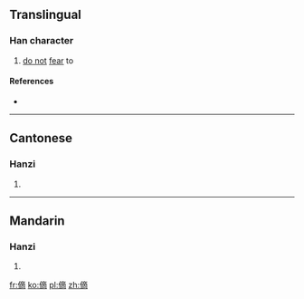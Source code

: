 ==Translingual==

===Han character===
{{Han char|rn=9|rad=人|as=11|sn=13|four=|canj=人卜金月 (OYCB)|ids=⿰[[亻]][[啇]]}}

# [[do not]] [[fear]] to

====References====
* {{Han ref|kx=0115.150|hdz=10214.090|uh=3480|ud=13440}}

----

==Cantonese==

===Hanzi===
{{yue-hanzi|jyut=cim4, cip3, zak6|y=chim4, chip3, jak6}}

# {{defn|lang=yue|sort=人11}}

----

==Mandarin==

===Hanzi===
{{cmn-hanzi|pin=[[zhǎ]] ([[zha3]])|wg=cha<sup>3</sup>}}

# {{defn|lang=cmn|sort=人11}}

[[fr:㒀]]
[[ko:㒀]]
[[pl:㒀]]
[[zh:㒀]]